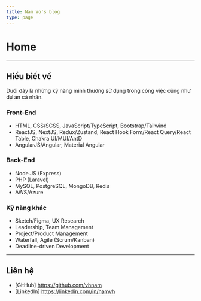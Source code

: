 ```yaml
---
title: Nam Vo's blog
type: page
---
```



# Home

<Overview />

---

## Hiểu biết về

Dưới đây là những kỹ năng mình thường sử dụng trong công việc cũng như dự án cá nhân.

### Front-End

- HTML, CSS/SCSS, JavaScript/TypeScript, Bootstrap/Tailwind
- ReactJS, NextJS, Redux/Zustand, React Hook Form/React Query/React Table, Chakra UI/MUI/AntD
- AngularJS/Angular, Material Angular

### Back-End

- Node.JS (Express)
- PHP (Laravel)
- MySQL, PostgreSQL, MongoDB, Redis
- AWS/Azure

### Kỹ năng khác

- Sketch/Figma, UX Research
- Leadership, Team Management
- Project/Product Management
- Waterfall, Agile (Scrum/Kanban)
- Deadline-driven Development

---

## Liên hệ

- [GitHub] https://github.com/vhnam
- [LinkedIn] https://linkedin.com/in/namvh
